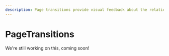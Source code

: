 ---
description: Page transitions provide visual feedback about the relationship between pages.
---

# PageTransitions

We're still working on this, coming soon!

